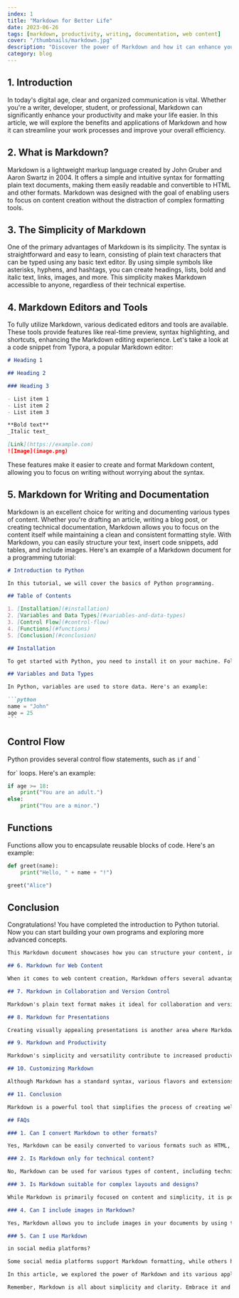 ```yaml
---
index: 1
title: "Markdown for Better Life"
date: 2023-06-26
tags: [markdown, productivity, writing, documentation, web content]
cover: "/thumbnails/markdown.jpg"
description: "Discover the power of Markdown and how it can enhance your productivity, streamline your writing process, and improve collaboration. Learn about the simplicity of Markdown syntax, its applications in writing, documentation, web content, and presentations, and unleash its potential to make your life easier."
category: blog
---
```


## 1. Introduction

In today's digital age, clear and organized communication is vital. Whether you're a writer, developer, student, or professional, Markdown can significantly enhance your productivity and make your life easier. In this article, we will explore the benefits and applications of Markdown and how it can streamline your work processes and improve your overall efficiency.

## 2. What is Markdown?

Markdown is a lightweight markup language created by John Gruber and Aaron Swartz in 2004. It offers a simple and intuitive syntax for formatting plain text documents, making them easily readable and convertible to HTML and other formats. Markdown was designed with the goal of enabling users to focus on content creation without the distraction of complex formatting tools.

## 3. The Simplicity of Markdown

One of the primary advantages of Markdown is its simplicity. The syntax is straightforward and easy to learn, consisting of plain text characters that can be typed using any basic text editor. By using simple symbols like asterisks, hyphens, and hashtags, you can create headings, lists, bold and italic text, links, images, and more. This simplicity makes Markdown accessible to anyone, regardless of their technical expertise.

## 4. Markdown Editors and Tools

To fully utilize Markdown, various dedicated editors and tools are available. These tools provide features like real-time preview, syntax highlighting, and shortcuts, enhancing the Markdown editing experience. Let's take a look at a code snippet from Typora, a popular Markdown editor:

```markdown
# Heading 1

## Heading 2

### Heading 3

- List item 1
- List item 2
- List item 3

**Bold text**
_Italic text_

[Link](https://example.com)
![Image](image.png)
```

These features make it easier to create and format Markdown content, allowing you to focus on writing without worrying about the syntax.

## 5. Markdown for Writing and Documentation

Markdown is an excellent choice for writing and documenting various types of content. Whether you're drafting an article, writing a blog post, or creating technical documentation, Markdown allows you to focus on the content itself while maintaining a clean and consistent formatting style. With Markdown, you can easily structure your text, insert code snippets, add tables, and include images. Here's an example of a Markdown document for a programming tutorial:

````markdown
# Introduction to Python

In this tutorial, we will cover the basics of Python programming.

## Table of Contents

1. [Installation](#installation)
2. [Variables and Data Types](#variables-and-data-types)
3. [Control Flow](#control-flow)
4. [Functions](#functions)
5. [Conclusion](#conclusion)

## Installation

To get started with Python, you need to install it on your machine. Follow the instructions based on your operating system.

## Variables and Data Types

In Python, variables are used to store data. Here's an example:

```python
name = "John"
age = 25
```
````

## Control Flow

Python provides several control flow statements, such as `if` and `

for` loops. Here's an example:

```python
if age >= 18:
    print("You are an adult.")
else:
    print("You are a minor.")
```

## Functions

Functions allow you to encapsulate reusable blocks of code. Here's an example:

```python
def greet(name):
    print("Hello, " + name + "!")

greet("Alice")
```

## Conclusion

Congratulations! You have completed the introduction to Python tutorial. Now you can start building your own programs and exploring more advanced concepts.

```markdown
This Markdown document showcases how you can structure your content, include code snippets, and create a well-organized tutorial or documentation.

## 6. Markdown for Web Content

When it comes to web content creation, Markdown offers several advantages. It allows you to write HTML content quickly and efficiently without the need for extensive HTML coding. Many content management systems and blogging platforms support Markdown natively, enabling you to write and publish web articles seamlessly. Markdown's lightweight syntax also ensures faster loading times and better accessibility for web readers.

## 7. Markdown in Collaboration and Version Control

Markdown's plain text format makes it ideal for collaboration and version control. You can easily share Markdown documents with colleagues or collaborators, and everyone can view and edit the content using a Markdown editor. Git, the popular version control system, works seamlessly with Markdown files, allowing multiple contributors to make changes and track revisions effectively.

## 8. Markdown for Presentations

Creating visually appealing presentations is another area where Markdown shines. Tools like Remark.js and Reveal.js allow you to convert Markdown files into stunning HTML presentations. By leveraging Markdown's simple syntax and combining it with CSS styling, you can design beautiful slideshows with minimal effort. This approach offers more flexibility and control compared to traditional slide presentation software.

## 9. Markdown and Productivity

Markdown's simplicity and versatility contribute to increased productivity. By using Markdown, you can focus on writing and content creation rather than getting lost in complex formatting options. The intuitive syntax allows you to create well-structured documents quickly, saving you valuable time and effort.

## 10. Customizing Markdown

Although Markdown has a standard syntax, various flavors and extensions exist, allowing you to customize and extend its capabilities. For example, GitHub Flavored Markdown (GFM) introduces additional features like task lists, tables, and syntax highlighting for code blocks. You can explore different Markdown flavors and extensions based on your specific needs and preferences.

## 11. Conclusion

Markdown is a powerful tool that simplifies the process of creating well-formatted and visually appealing documents. Its simplicity, versatility, and compatibility with various tools and platforms make it an excellent choice for writers, developers, and content creators. By embracing Markdown, you can enhance your productivity, improve collaboration, and deliver content that engages your audience effectively.

## FAQs

### 1. Can I convert Markdown to other formats?

Yes, Markdown can be easily converted to various formats such as HTML, PDF, and Word documents using dedicated conversion tools or built-in functionality in Markdown editors.

### 2. Is Markdown only for technical content?

No, Markdown can be used for various types of content, including technical documentation, blog posts, articles, and even personal notes. Its flexibility makes it suitable for both technical and non-technical writing.

### 3. Is Markdown suitable for complex layouts and designs?

While Markdown is primarily focused on content and simplicity, it is possible to achieve more complex layouts and designs by combining Markdown with CSS and HTML elements within the Markdown document.

### 4. Can I include images in Markdown?

Yes, Markdown allows you to include images in your documents by using the appropriate syntax. You can either provide a direct URL to the image or reference a local file.

### 5. Can I use Markdown

in social media platforms?

Some social media platforms support Markdown formatting, while others have their own formatting options. However, you can still use Markdown to draft your content and then convert it to the specific formatting required by the platform.

In this article, we explored the power of Markdown and its various applications in different areas of content creation and collaboration. By utilizing Markdown, you can simplify your workflow, enhance productivity, and create content that engages your audience effectively. Start incorporating Markdown into your writing process and experience the benefits it brings to your work and life.

Remember, Markdown is all about simplicity and clarity. Embrace it and enjoy a better writing experience!
```
